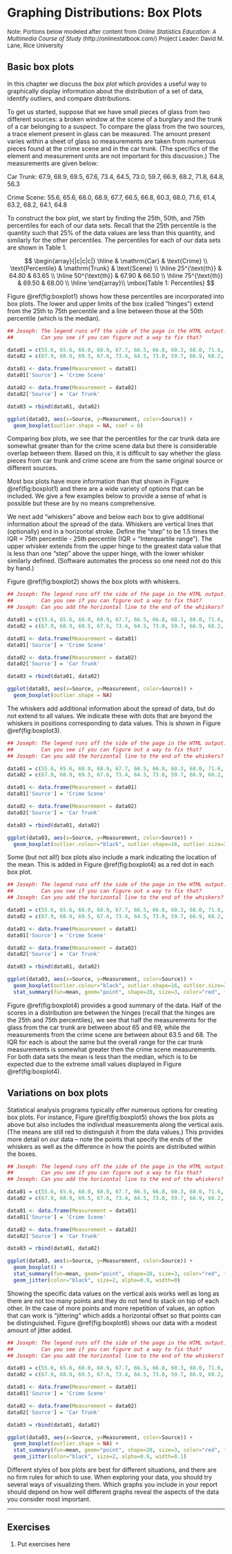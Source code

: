 # Graphing Distributions: Box Plots

 <font size="2"> Note: Portions below modeled after content from
 *Online Statistics Education: A Multimedia Course of Study* 
 (http://onlinestatbook.com/) Project Leader: David M. Lane, Rice University </font>
 
## Basic box plots

In this chapter we discuss the *box plot* which provides a useful way to graphically
display information about the distribution of a set of data,
identify outliers, and compare distributions.

To get us started, suppose that we have small pieces of glass from two different
sources: a broken window at the scene of a burglary and the trunk of a car
belonging to a suspect.  To compare the glass from the two sources, a trace 
element present in glass can be measured.  The amount present varies within
a sheet of glass so measurements are taken from numerous pieces found at the
crime scene and in the car trunk.  (The specifics of the element and measurement
units are not important for this discussion.)  The measurements are given below:

Car Trunk: 67.9, 68.9, 69.5, 67.6, 73.4, 64.5, 73.0, 59.7, 66.9, 68.2, 71.8, 64.8, 56.3

Crime Scene: 55.6, 65.6, 68.0, 68.9, 67.7, 66.5, 66.8, 60.3, 68.0, 71.6, 61.4, 63.2, 68.2, 64.1, 64.8

To construct the box plot, we start by finding the 25th, 50th, and 75th percentiles
for each of our data sets.  Recall that the 25th percentile is the quantity such
that 25% of the data values are less than this quantity, and similarly for the
other percentiles.  The percentiles for each of our data sets are shown in
Table 1.

$$
\begin{array}{|c|c|c|} \hline
& \mathrm{Car} & \text{Crime}  \\
\text{Percentile} & \mathrm{Trunk} & \text{Scene}  \\ \hline
25^{\text{th}} & 64.80 & 63.65  \\  \hline
50^{\text{th}}  & 67.90 & 66.50  \\  \hline
75^{\text{th}} & 69.50 & 68.00  \\  \hline
\end{array}\\
\mbox{Table 1: Percentiles}
$$

Figure \@ref(fig:boxplot1) shows how these percentiles 
are incorporated into box plots.  The lower and upper 
limits of the box (called "hinges") extend from the 
25th to 75th percentile and a line between those at the 50th percentile 
(which is the median).

```r

## Joseph: The legend runs off the side of the page in the HTML output.
##         Can you see if you can figure out a way to fix that?

data01 = c(55.6, 65.6, 68.0, 68.9, 67.7, 66.5, 66.8, 60.3, 68.0, 71.6, 61.4, 63.2, 68.2, 64.1, 64.8)
data02 = c(67.9, 68.9, 69.5, 67.6, 73.4, 64.5, 73.0, 59.7, 66.9, 68.2, 71.8, 64.8, 56.3)

data01 <- data.frame(Measurement = data01)
data01['Source'] = 'Crime Scene'

data02 <- data.frame(Measurement = data02)
data02['Source'] = 'Car Trunk'

data03 = rbind(data01, data02)

ggplot(data03, aes(x=Source, y=Measurement, color=Source)) + 
  geom_boxplot(outlier.shape = NA, coef = 0)

```

Comparing box plots, we see that the percentiles for the car trunk data
are somewhat greater than for the crime scene data but there is considerable
overlap between them.  Based on this, it is difficult to say whether the 
glass pieces from car trunk and crime scene are from the same
original source or different sources.

Most box plots have more information than that shown in Figure \@ref(fig:boxplot1)
and there are a wide variety of options that can be included.  We give a few
examples below to provide a sense of what is possible but these are by no means
comprehensive.

We next add "whiskers" above and below each box to give additional information 
about the spread of the data. Whiskers are vertical lines that (optionally)
end in a horizontal stroke. Define the "step" to be 1.5 times the
IQR = 75th percentile - 25th percentile (IQR = "Interquartile range"). 
The upper whisker extends
from the upper hinge to the greatest data value that is less than one "step"
above the upper hinge, with the lower whisker similarly defined.  (Software
automates the process so one need not do this by hand.)

Figure \@ref(fig:boxplot2) shows the box plots with whiskers.

```r

## Joseph: The legend runs off the side of the page in the HTML output.
##         Can you see if you can figure out a way to fix that?
## Joseph: Can you add the horizontal line to the end of the whiskers?

data01 = c(55.6, 65.6, 68.0, 68.9, 67.7, 66.5, 66.8, 60.3, 68.0, 71.6, 61.4, 63.2, 68.2, 64.1, 64.8)
data02 = c(67.9, 68.9, 69.5, 67.6, 73.4, 64.5, 73.0, 59.7, 66.9, 68.2, 71.8, 64.8, 56.3)

data01 <- data.frame(Measurement = data01)
data01['Source'] = 'Crime Scene'

data02 <- data.frame(Measurement = data02)
data02['Source'] = 'Car Trunk'

data03 = rbind(data01, data02)

ggplot(data03, aes(x=Source, y=Measurement, color=Source)) + 
  geom_boxplot(outlier.shape = NA)

```

The whiskers add additional information about the spread of data, but do
not extend to all values.  We indicate these with dots that are beyond 
the whiskers in positions corresponding to data values.  This is shown in
Figure \@ref(fig:boxplot3).

```r

## Joseph: The legend runs off the side of the page in the HTML output.
##         Can you see if you can figure out a way to fix that?
## Joseph: Can you add the horizontal line to the end of the whiskers?

data01 = c(55.6, 65.6, 68.0, 68.9, 67.7, 66.5, 66.8, 60.3, 68.0, 71.6, 61.4, 63.2, 68.2, 64.1, 64.8)
data02 = c(67.9, 68.9, 69.5, 67.6, 73.4, 64.5, 73.0, 59.7, 66.9, 68.2, 71.8, 64.8, 56.3)

data01 <- data.frame(Measurement = data01)
data01['Source'] = 'Crime Scene'

data02 <- data.frame(Measurement = data02)
data02['Source'] = 'Car Trunk'

data03 = rbind(data01, data02)

ggplot(data03, aes(x=Source, y=Measurement, color=Source)) + 
  geom_boxplot(outlier.colour="black", outlier.shape=16, outlier.size=2)

```

Some (but not all!) box plots also include a mark indicating the location of
the mean.  This is added in Figure \@ref(fig:boxplot4) as a red dot in each
box plot.

```r

## Joseph: The legend runs off the side of the page in the HTML output.
##         Can you see if you can figure out a way to fix that?
## Joseph: Can you add the horizontal line to the end of the whiskers?

data01 = c(55.6, 65.6, 68.0, 68.9, 67.7, 66.5, 66.8, 60.3, 68.0, 71.6, 61.4, 63.2, 68.2, 64.1, 64.8)
data02 = c(67.9, 68.9, 69.5, 67.6, 73.4, 64.5, 73.0, 59.7, 66.9, 68.2, 71.8, 64.8, 56.3)

data01 <- data.frame(Measurement = data01)
data01['Source'] = 'Crime Scene'

data02 <- data.frame(Measurement = data02)
data02['Source'] = 'Car Trunk'

data03 = rbind(data01, data02)

ggplot(data03, aes(x=Source, y=Measurement, color=Source)) + 
  geom_boxplot(outlier.colour="black", outlier.shape=16, outlier.size=2) +
  stat_summary(fun=mean, geom="point", shape=20, size=3, color="red", fill="red")

```

Figure \@ref(fig:boxplot4) provides a good summary of the data. Half of 
the scores in a distribution are between the hinges (recall that the hinges are 
the 25th and 75th percentiles), we see that half the measurements for the glass
from the car trunk are between about 65 and 69, while the measurements from the
crime scene are between about 63.5 and 68.  The IQR for each is about the same
but the overall range for the car trunk measurements is somewhat greater 
then the crime scene measurements.  For both data sets the mean is less than
the median, which is to be expected due to the extreme small values displayed
in Figure \@ref(fig:boxplot4).

## Variations on box plots

Statistical analysis programs typically offer numerous options for creating 
box plots. For instance, Figure \@ref(fig:boxplot5) shows the box plots 
as above but also includes the individual measurements along the vertical
axis.  (The means are still red to distinguish it from the data values.)
This provides more detail on our data -- note the points that specify 
the ends of the whiskers as well as the difference in how the points are
distributed within the boxes.

```r

## Joseph: The legend runs off the side of the page in the HTML output.
##         Can you see if you can figure out a way to fix that?
## Joseph: Can you add the horizontal line to the end of the whiskers?

data01 = c(55.6, 65.6, 68.0, 68.9, 67.7, 66.5, 66.8, 60.3, 68.0, 71.6, 61.4, 63.2, 68.2, 64.1, 64.8)
data02 = c(67.9, 68.9, 69.5, 67.6, 73.4, 64.5, 73.0, 59.7, 66.9, 68.2, 71.8, 64.8, 56.3)

data01 <- data.frame(Measurement = data01)
data01['Source'] = 'Crime Scene'

data02 <- data.frame(Measurement = data02)
data02['Source'] = 'Car Trunk'

data03 = rbind(data01, data02)

ggplot(data03, aes(x=Source, y=Measurement, color=Source)) + 
  geom_boxplot() +
  stat_summary(fun=mean, geom="point", shape=20, size=3, color="red", fill="red") +
  geom_jitter(color="black", size=2, alpha=0.9, width=0)

```

Showing the specific data values on the vertical axis works well as long as there 
are not too many points and they do not tend to stack on top of each other.
In the case of more points and more repetition of values, an option that can
work is "jittering" which adds a horizontal offset so that points can be
distinguished. Figure \@ref(fig:boxplot6) shows our data with a modest 
amount of jitter added.

```r

## Joseph: The legend runs off the side of the page in the HTML output.
##         Can you see if you can figure out a way to fix that?
## Joseph: Can you add the horizontal line to the end of the whiskers?

data01 = c(55.6, 65.6, 68.0, 68.9, 67.7, 66.5, 66.8, 60.3, 68.0, 71.6, 61.4, 63.2, 68.2, 64.1, 64.8)
data02 = c(67.9, 68.9, 69.5, 67.6, 73.4, 64.5, 73.0, 59.7, 66.9, 68.2, 71.8, 64.8, 56.3)

data01 <- data.frame(Measurement = data01)
data01['Source'] = 'Crime Scene'

data02 <- data.frame(Measurement = data02)
data02['Source'] = 'Car Trunk'

data03 = rbind(data01, data02)

ggplot(data03, aes(x=Source, y=Measurement, color=Source)) + 
  geom_boxplot(outlier.shape = NA) +
  stat_summary(fun=mean, geom="point", shape=20, size=3, color="red", fill="red") +
  geom_jitter(color="black", size=2, alpha=0.9, width=0.1)

```

Different styles of box plots are best for different situations, and there are 
no firm rules for which to use. When exploring your data, you should try several 
ways of visualizing them. Which graphs you include in your report should depend 
on how well different graphs reveal the aspects of the data you consider most 
important.

---

## Exercises

1. $\text{Put exercises here}$













